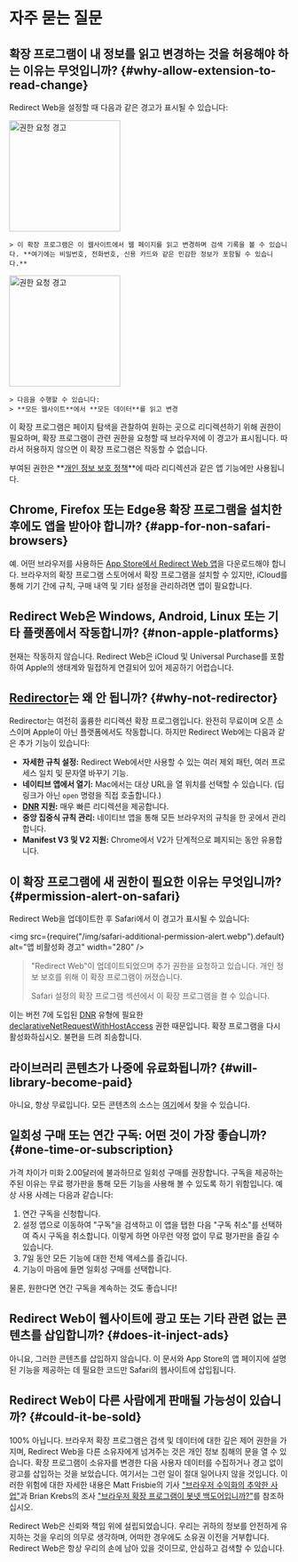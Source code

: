 
# 자주 묻는 질문

## 확장 프로그램이 내 정보를 읽고 변경하는 것을 허용해야 하는 이유는 무엇입니까? {#why-allow-extension-to-read-change}

Redirect Web을 설정할 때 다음과 같은 경고가 표시될 수 있습니다:

<IfBrowserStore stores='appStore'>
    <Image src={PermissionAlertSafari} alt="권한 요청 경고" width="200" margin="0 0 16px 0" hasShadow={true} />

    > 이 확장 프로그램은 이 웹사이트에서 웹 페이지를 읽고 변경하며 검색 기록을 볼 수 있습니다. **여기에는 비밀번호, 전화번호, 신용 카드와 같은 민감한 정보가 포함될 수 있습니다.**
</IfBrowserStore>

<IfBrowserStore stores='appStore' includes={false}>
    <Image src={PermissionAlertChrome} alt="권한 요청 경고" height="200" hasRoundedCorners={true} hasShadow={true} margin="0 0 16px 0" />

    > 다음을 수행할 수 있습니다:  
    > **모든 웹사이트**에서 **모든 데이터**를 읽고 변경
</IfBrowserStore>

이 확장 프로그램은 페이지 탐색을 관찰하여 원하는 곳으로 리디렉션하기 위해 권한이 필요하며, 확장 프로그램이 관련 권한을 요청할 때 브라우저에 이 경고가 표시됩니다. 따라서 허용하지 않으면 이 확장 프로그램은 작동할 수 없습니다.

부여된 권한은 **[개인 정보 보호 정책](./privacy-policy)**에 따라 리디렉션과 같은 앱 기능에만 사용됩니다.

## Chrome, Firefox 또는 Edge용 확장 프로그램을 설치한 후에도 앱을 받아야 합니까? {#app-for-non-safari-browsers}

예. 어떤 브라우저를 사용하든 [App Store에서 Redirect Web 앱](https://apps.apple.com/app/id1571283503)을 다운로드해야 합니다. 브라우저의 확장 프로그램 스토어에서 확장 프로그램을 설치할 수 있지만, iCloud를 통해 기기 간에 규칙, 구매 내역 및 기타 설정을 관리하려면 앱이 필요합니다.

## Redirect Web은 Windows, Android, Linux 또는 기타 플랫폼에서 작동합니까? {#non-apple-platforms}

현재는 작동하지 않습니다. Redirect Web은 iCloud 및 Universal Purchase를 포함하여 Apple의 생태계와 밀접하게 연결되어 있어 제공하기 어렵습니다.

## [Redirector](https://github.com/einaregilsson/Redirector)는 왜 안 됩니까? {#why-not-redirector}

Redirector는 여전히 훌륭한 리디렉션 확장 프로그램입니다. 완전히 무료이며 오픈 소스이며 Apple이 아닌 플랫폼에서도 작동합니다. 하지만 Redirect Web에는 다음과 같은 추가 기능이 있습니다:

*   **자세한 규칙 설정:** Redirect Web에서만 사용할 수 있는 여러 제외 패턴, 여러 프로세스 일치 및 문자열 바꾸기 기능.
*   **네이티브 앱에서 열기:** Mac에서는 대상 URL을 열 위치를 선택할 수 있습니다. (딥 링크가 아닌 `open` 명령을 직접 호출합니다.)
*   **[DNR](https://blog.mozilla.org/addons/2023/05/17/declarativenetrequest-available-in-firefox/) 지원:** 매우 빠른 리디렉션을 제공합니다.
*   **중앙 집중식 규칙 관리:** 네이티브 앱을 통해 모든 브라우저의 규칙을 한 곳에서 관리합니다.
*   **Manifest V3 및 V2 지원:** Chrome에서 V2가 단계적으로 폐지되는 동안 유용합니다.

## 이 확장 프로그램에 새 권한이 필요한 이유는 무엇입니까? {#permission-alert-on-safari}

Redirect Web을 업데이트한 후 Safari에서 이 경고가 표시될 수 있습니다:

<img src={require("/img/safari-additional-permission-alert.webp").default} alt="앱 비활성화 경고" width="280" />

> "Redirect Web"이 업데이트되었으며 추가 권한을 요청하고 있습니다. 개인 정보 보호를 위해 이 확장 프로그램이 꺼졌습니다.
>
> Safari 설정의 확장 프로그램 섹션에서 이 확장 프로그램을 켤 수 있습니다.

이는 버전 7에 도입된 [DNR](./rule-settings#type) 유형에 필요한 [declarativeNetRequestWithHostAccess](https://developer.apple.com/documentation/safariservices/safari_web_extensions/blocking_content_with_your_safari_web_extension) 권한 때문입니다. 확장 프로그램을 다시 활성화하십시오. 불편을 드려 죄송합니다.

## 라이브러리 콘텐츠가 나중에 유료화됩니까? {#will-library-become-paid}

아니요, 항상 무료입니다. 모든 콘텐츠의 소스는 [여기](https://github.com/mshibanami/redirect-web/tree/main/library)에서 찾을 수 있습니다.

## 일회성 구매 또는 연간 구독: 어떤 것이 가장 좋습니까? {#one-time-or-subscription}

가격 차이가 미화 2.00달러에 불과하므로 일회성 구매를 권장합니다.
구독을 제공하는 주된 이유는 무료 평가판을 통해 모든 기능을 사용해 볼 수 있도록 하기 위함입니다. 예상 사용 사례는 다음과 같습니다:

1.  연간 구독을 신청합니다.
2.  설정 앱으로 이동하여 "구독"을 검색하고 이 앱을 탭한 다음 "구독 취소"를 선택하여 즉시 구독을 취소합니다. 이렇게 하면 아무런 약정 없이 무료 평가판을 즐길 수 있습니다.
3.  7일 동안 모든 기능에 대한 전체 액세스를 즐깁니다.
4.  기능이 마음에 들면 일회성 구매를 선택합니다.

물론, 원한다면 연간 구독을 계속하는 것도 좋습니다!

## Redirect Web이 웹사이트에 광고 또는 기타 관련 없는 콘텐츠를 삽입합니까? {#does-it-inject-ads}

아니요, 그러한 콘텐츠를 삽입하지 않습니다. 이 문서와 App Store의 앱 페이지에 설명된 기능을 제공하는 데 필요한 코드만 Safari의 웹사이트에 삽입됩니다.

## Redirect Web이 다른 사람에게 판매될 가능성이 있습니까? {#could-it-be-sold}

100% 아닙니다. 브라우저 확장 프로그램은 검색 및 데이터에 대한 깊은 제어 권한을 가지며, Redirect Web을 다른 소유자에게 넘겨주는 것은 개인 정보 침해의 문을 열 수 있습니다. 확장 프로그램이 소유자를 변경한 다음 사용자 데이터를 수집하거나 경고 없이 광고를 삽입하는 것을 보았습니다. 여기서는 그런 일이 절대 일어나지 않을 것입니다. 이러한 위험에 대한 자세한 내용은 Matt Frisbie의 기사 ["브라우저 수익화의 추악한 사업"](https://mattfrisbie.substack.com/p/the-ugly-business-of-monetizing-browser)과 Brian Krebs의 조사 ["브라우저 확장 프로그램이 봇넷 백도어입니까?"](https://krebsonsecurity.com/2021/03/is-your-browser-extension-a-botnet-backdoor/)를 참조하십시오.

Redirect Web은 신뢰와 책임 위에 설립되었습니다. 우리는 귀하의 정보를 안전하게 유지하는 것을 우리의 의무로 생각하며, 어떠한 경우에도 소유권 이전을 거부합니다. Redirect Web은 항상 우리의 손에 남아 있을 것이므로, 안심하고 검색할 수 있습니다.